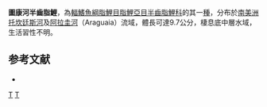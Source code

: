 {{Speciesbox 
| taxon = Hemiodus tocantinensis
| status = NE
| status_system = IUCN3.1
| authority =  [[Langeani|Langeani]], 1999
| synonyms = 
}}
'''圖康河半齒脂鯉'''，為[[輻鰭魚綱|輻鰭魚綱]][[脂鯉目|脂鯉目]][[脂鯉亞目|脂鯉亞目]][[半齒脂鯉科|半齒脂鯉科]]的其一[[種|種]]，分布於[[南美洲|南美洲]][[托坎廷斯河|托坎廷斯河]]及[[阿拉圭河|阿拉圭河]]（Araguaia）流域，體長可達9.7公分，棲息底中層水域，生活習性不明。

==参考文献==
{{refbegin}}
*{{FishBase_species|genus=Hemiodus|species=tocantinensis |year=2013|month=10}}
{{refend}}
{{Taxonbar|from=Q5568862}}

[[Category:半齒脂鯉屬|T]]
[[Category:1999年描述的鱼类|T]]